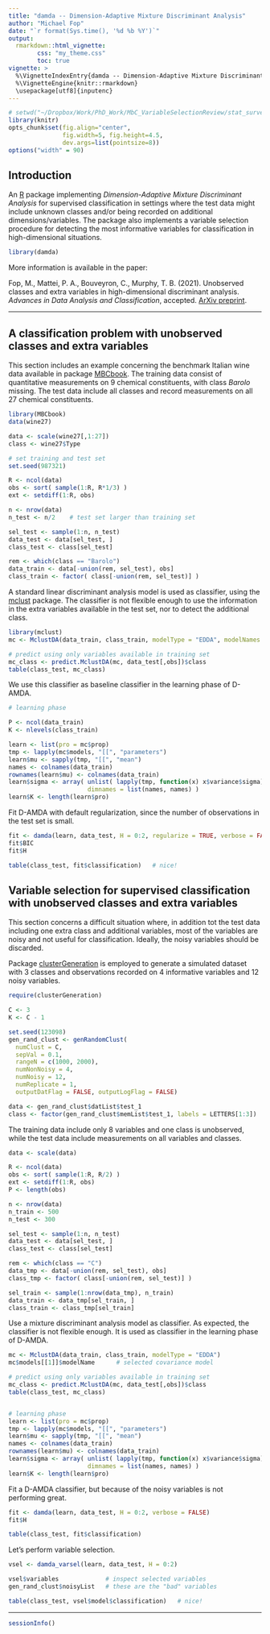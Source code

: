 ```yaml
---
title: "damda -- Dimension-Adaptive Mixture Discriminant Analysis"
author: "Michael Fop"
date: "`r format(Sys.time(), '%d %b %Y')`"
output: 
  rmarkdown::html_vignette:
        css: "my_theme.css"
        toc: true
vignette: >
  %\VignetteIndexEntry{damda -- Dimension-Adaptive Mixture Discriminant Analysis}
  %\VignetteEngine{knitr::rmarkdown}
  \usepackage[utf8]{inputenc}
---
```

<link href="https://fonts.googleapis.com/css?family=Roboto" rel="stylesheet">
<link href="https://fonts.googleapis.com/css?family=Roboto+Slab" rel="stylesheet">

```r
# setwd("~/Dropbox/Work/PhD_Work/MbC_VariableSelectionReview/stat_surveys/review/R_code")
library(knitr)
opts_chunk$set(fig.align="center",
               fig.width=5, fig.height=4.5,
               dev.args=list(pointsize=8))
options("width" = 90)
```


## Introduction

An [R](https://www.r-project.org/) package implementing *Dimension-Adaptive Mixture Discriminant Analysis* for supervised classification in settings where the test data might include unknown classes and/or being recorded on additional dimensions/variables. The package also implements a variable selection procedure for detecting the most informative variables for classification in high-dimensional situations.

```r
library(damda)
```

More information is available in the paper:

Fop, M., Mattei, P. A., Bouveyron, C., Murphy, T. B. (2021). Unobserved classes and extra variables in high-dimensional discriminant analysis. *Advances in Data Analysis and Classification*, accepted. [ArXiv preprint](https://arxiv.org/abs/2102.01982).

----

## A classification problem with unobserved classes and extra variables

This section includes an example concerning the benchmark Italian wine data available in package [MBCbook](https://cran.r-project.org/package=MBCbook). The training data consist of quantitative measurements on 9 chemical constituents, with class *Barolo* missing. The test data include all classes and record measurements on all 27 chemical constituents.

```r
library(MBCbook)
data(wine27)

data <- scale(wine27[,1:27])
class <- wine27$Type

# set training and test set
set.seed(987321)

R <- ncol(data)
obs <- sort( sample(1:R, R*1/3) )
ext <- setdiff(1:R, obs)

n <- nrow(data)
n_test <- n/2    # test set larger than training set

sel_test <- sample(1:n, n_test)
data_test <- data[sel_test, ]
class_test <- class[sel_test]

rem <- which(class == "Barolo")
data_train <- data[-union(rem, sel_test), obs]
class_train <- factor( class[-union(rem, sel_test)] )
```


A standard linear discriminant analysis model is used as classifier, using the [mclust](https://cran.r-project.org/package=mclust) package. The classifier is not flexible enough to use the information in the extra variables available in the test set, nor to detect the additional class.
```r
library(mclust)
mc <- MclustDA(data_train, class_train, modelType = "EDDA", modelNames = "VVI")

# predict using only variables available in training set
mc_class <- predict.MclustDA(mc, data_test[,obs])$class  
table(class_test, mc_class)
```

We use this classifier as baseline classifier in the learning phase of D-AMDA.
```r
# learning phase

P <- ncol(data_train)
K <- nlevels(class_train) 

learn <- list(pro = mc$prop)
tmp <- lapply(mc$models, "[[", "parameters")
learn$mu <- sapply(tmp, "[[", "mean")
names <- colnames(data_train)
rownames(learn$mu) <- colnames(data_train)
learn$sigma <- array( unlist( lapply(tmp, function(x) x$variance$sigma) ), c(P,P, K),
                      dimnames = list(names, names) )
learn$K <- length(learn$pro)
```

Fit D-AMDA with default regularization, since the number of observations in the test set is small.
```r
fit <- damda(learn, data_test, H = 0:2, regularize = TRUE, verbose = FALSE)
fit$BIC
fit$H

table(class_test, fit$classification)   # nice!
```


## Variable selection for supervised classification with unobserved classes and extra variables

This section concerns a difficult situation where, in addition tot the test data including one extra class and additional variables, most of the variables are noisy and not useful for classification. Ideally, the noisy variables should be discarded. 

Package [clusterGeneration](https://cran.r-project.org/package=clusterGeneration) is employed to generate a simulated dataset with 3 classes and observations recorded on 4 informative variables and 12 noisy variables.

```r
require(clusterGeneration)

C <- 3
K <- C - 1

set.seed(123098)
gen_rand_clust <- genRandomClust(
  numClust = C,
  sepVal = 0.1,
  rangeN = c(1000, 2000),
  numNonNoisy = 4,
  numNoisy = 12,
  numReplicate = 1,
  outputDatFlag = FALSE, outputLogFlag = FALSE)

data <- gen_rand_clust$datList$test_1
class <- factor(gen_rand_clust$memList$test_1, labels = LETTERS[1:3])
```

The training data include only 8 variables and one class is unobserved, while the test data include measurements on all variables and classes.
```r
data <- scale(data)

R <- ncol(data)
obs <- sort( sample(1:R, R/2) )
ext <- setdiff(1:R, obs)
P <- length(obs)

n <- nrow(data)
n_train <- 500
n_test <- 300

sel_test <- sample(1:n, n_test)
data_test <- data[sel_test, ]
class_test <- class[sel_test]

rem <- which(class == "C")
data_tmp <- data[-union(rem, sel_test), obs]
class_tmp <- factor( class[-union(rem, sel_test)] )

sel_train <- sample(1:nrow(data_tmp), n_train)
data_train <- data_tmp[sel_train, ]
class_train <- class_tmp[sel_train]
```

Use a mixture discriminant analysis model as classifier. As expected, the classifier is not flexible enough. It is used as classifier in the learning phase of D-AMDA.
```r
mc <- MclustDA(data_train, class_train, modelType = "EDDA")
mc$models[[1]]$modelName      # selected covariance model

# predict using only variables available in training set
mc_class <- predict.MclustDA(mc, data_test[,obs])$class  
table(class_test, mc_class)


# learning phase
learn <- list(pro = mc$prop)
tmp <- lapply(mc$models, "[[", "parameters")
learn$mu <- sapply(tmp, "[[", "mean")
names <- colnames(data_train)
rownames(learn$mu) <- colnames(data_train)
learn$sigma <- array( unlist( lapply(tmp, function(x) x$variance$sigma) ), c(P,P, K),
                      dimnames = list(names, names) )
learn$K <- length(learn$pro)
```

Fit a D-AMDA classifier, but because of the noisy variables is not performing great.
```r
fit <- damda(learn, data_test, H = 0:2, verbose = FALSE)
fit$H

table(class_test, fit$classification)
```

Let's perform variable selection.
```r
vsel <- damda_varsel(learn, data_test, H = 0:2)

vsel$variables             # inspect selected variables
gen_rand_clust$noisyList   # these are the "bad" variables

table(class_test, vsel$model$classification)   # nice!
```


----

```r
sessionInfo()
```

